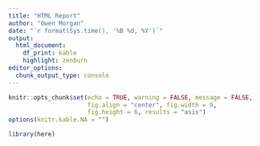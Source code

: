 ```yaml
---
title: "HTML Report"
author: "Owen Morgan"
date: "`r format(Sys.time(), '%B %d, %Y')`"
output:
  html_document:
    df_print: kable
    highlight: zenburn
editor_options:
  chunk_output_type: console
---
```


```r
knitr::opts_chunk$set(echo = TRUE, warning = FALSE, message = FALSE,
                      fig.align = "center", fig.width = 9,
                      fig.height = 6, results = "asis")
options(knitr.kable.NA = "")
```

```r
library(here)
```
